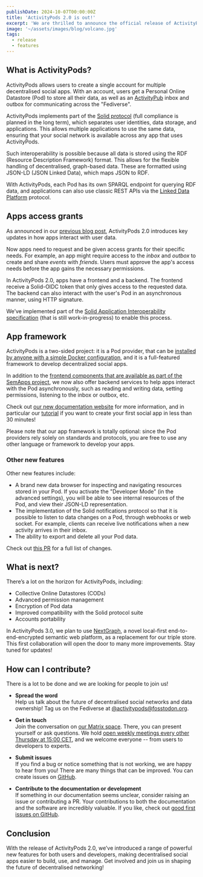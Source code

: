 ```yaml
---
publishDate: 2024-10-07T00:00:00Z
title: 'ActivityPods 2.0 is out!'
excerpt: 'We are thrilled to announce the official release of ActivityPods 2.0, a framework and platform that allows users to create a single account for multiple decentralised social applications while also providing developers with the tools to build and integrate these applications.'
image: '~/assets/images/blog/volcano.jpg'
tags:
  - release
  - features
---
```



## What is ActivityPods?

ActivityPods allows users to create a single account for multiple decentralised social apps. With an account, users get a Personal Online Datastore (Pod) to store all their data, as well as an [ActivityPub](https://activitypub.rocks) inbox and outbox for communicating across the "Fediverse".

ActivityPods implements part of the [Solid protocol](https://solidproject.org) (full compliance is planned in the long term), which separates user identities, data storage, and applications. This allows multiple applications to use the same data, ensuring that your social network is available across any app that uses ActivityPods.

Such interoperability is possible because all data is stored using the RDF (Resource Description Framework) format. This allows for the flexible handling of decentralised, graph-based data. These are formatted using JSON-LD (JSON Linked Data), which maps JSON to RDF.

<ImageCaption src={solidActivityPubArchitecture} label="ActivityPods client and server model" />

With ActivityPods, each Pod has its own SPARQL endpoint for querying RDF data, and applications can also use classic REST APIs via the [Linked Data Platform](https://www.w3.org/TR/ldp-primer/) protocol.

## Apps access grants

As announced in our [previous blog post](https://activitypods.org/the-road-to-activitypods-2-0), ActivityPods 2.0 introduces key updates in how apps interact with user data.

Now apps need to request and be given access grants for their specific needs. For example, an app might require access to the _inbox_ and _outbox_ to create and share _events_ with _friends_. Users must approve the app's access needs before the app gains the necessary permissions.

In ActivityPods 2.0, apps have a frontend and a backend. The frontend receive a Solid-OIDC token that only gives access to the requested data. The backend can also interact with the user's Pod in an asynchronous manner, using HTTP signature.

<ImageCaption src={authScreen} label="Authorization screen for Welcome To my place" />

We’ve implemented part of the [Solid Application Interoperability specification](https://solid.github.io/data-interoperability-panel/primer/application.html) (that is still work-in-progress) to enable this process.

## App framework

ActivityPods is a two-sided project: it is a Pod provider, that can be [installed by anyone with a simple Docker configuration](https://docs.activitypods.org/tutorials/deploy-your-own-pod-provider/), and it is a full-featured framework to develop decentralized social apps.

In addition to the [frontend components that are available as part of the SemApps project](https://semapps.org/docs/frontend), we now also offer backend services to help apps interact with the Pod asynchronously, such as reading and writing data, setting permissions, listening to the inbox or outbox, etc.

Check out [our new documentation website](https://docs.activitypods.org) for more information, and in particular our [tutorial](https://docs.activitypods.org/tutorials/create-your-first-social-app/) if you want to create your first social app in less than 30 minutes!

Please note that our app framework is totally optional: since the Pod providers rely solely on standards and protocols, you are free to use any other language or framework to develop your apps.

### Other new features

Other new features include:

- A brand new data browser for inspecting and navigating resources stored in your Pod. If you activate the "Developer Mode" (in the advanced settings), you will be able to see internal resources of the Pod, and view their JSON-LD representation.
- The implementation of the Solid notifications protocol so that it is possible to listen to data changes on a Pod, through webhooks or web socket. For example, clients can receive live notifications when a new activity arrives in their inbox.
- The ability to export and delete all your Pod data.

Check out [this PR](https://github.com/activitypods/activitypods/pull/106) for a full list of changes.

## What is next?

There’s a lot on the horizon for ActivityPods, including:

- Collective Online Datastores (CODs)
- Advanced permission management
- Encryption of Pod data
- Improved compatibility with the Solid protocol suite
- Accounts portability

In ActivityPods 3.0, we plan to use [NextGraph](https://nextgraph.org/), a novel local-first end-to-end-encrypted semantic web platform, as a replacement for our triple store. This first collaboration will open the door to many more improvements. Stay tuned for updates!

## How can I contribute?

There is a lot to be done and we are looking for people to join us!

- **Spread the word**<br />
  Help us talk about the future of decentralised social networks and data ownership! Tag us on
  the Fediverse at [@activitypods@fosstodon.org](https://fosstodon.org/@activitypods).

- **Get in touch**<br />
  Join the conversation on [our Matrix space](https://matrix.to/#/#activitypods:matrix.org). There, you can present yourself or ask questions.
  We hold [open weekly meetings every other Thursday at 15:00 CET](https://github.com/assemblee-virtuelle/activitypods/discussions/167), and we welcome everyone -- from users to developers to experts.

- **Submit issues**<br />
  If you find a bug or notice something that is not working, we are happy to hear from you! There are many things that can be improved.
  You can create issues on [GitHub](https://github.com/activitypods/activitypods/issues).

- **Contribute to the documentation or development**<br />
  If something in our documentation seems unclear, consider raising an issue or contributing a PR. Your contributions to both the documentation and the software are incredibly valuable.
  If you like, check out [good first issues on GitHub](https://github.com/activitypods/activitypods/issues?q=is%3Aissue+is%3Aopen+label%3A%22good+first+issue%22).

## Conclusion

With the release of ActivityPods 2.0, we’ve introduced a range of powerful new features for both users and developers, making decentralised social apps easier to build, use, and manage. Get involved and join us in shaping the future of decentralised networking!

